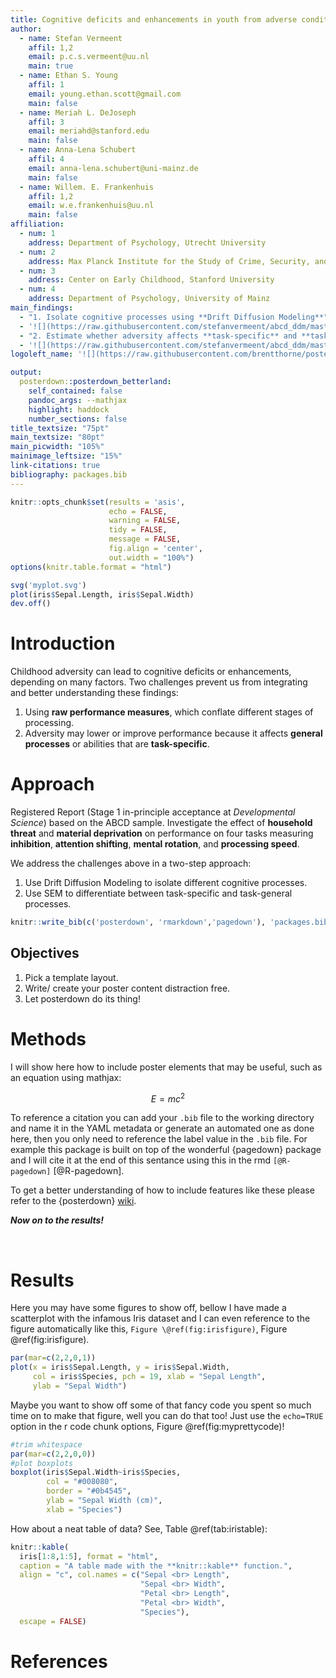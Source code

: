 ```yaml
---
title: Cognitive deficits and enhancements in youth from adverse conditions. An integrative assessment using Drift Diffusion Modeling in the ABCD study
author:
  - name: Stefan Vermeent
    affil: 1,2
    email: p.c.s.vermeent@uu.nl
    main: true
  - name: Ethan S. Young
    affil: 1
    email: young.ethan.scott@gmail.com
    main: false
  - name: Meriah L. DeJoseph
    affil: 3
    email: meriahd@stanford.edu
    main: false
  - name: Anna-Lena Schubert
    affil: 4
    email: anna-lena.schubert@uni-mainz.de
    main: false
  - name: Willem. E. Frankenhuis
    affil: 1,2
    email: w.e.frankenhuis@uu.nl
    main: false
affiliation:
  - num: 1
    address: Department of Psychology, Utrecht University
  - num: 2
    address: Max Planck Institute for the Study of Crime, Security, and Law
  - num: 3
    address: Center on Early Childhood, Stanford University
  - num: 4
    address: Department of Psychology, University of Mainz
main_findings:
  - "1. Isolate cognitive processes using **Drift Diffusion Modeling**"
  - '![](https://raw.githubusercontent.com/stefanvermeent/abcd_ddm/master/conference_output/ECDP_2023/fig1_transparent.png){.main_pic}'
  - "2. Estimate whether adversity affects **task-specific** and **task-general** processes"
  - '![](https://raw.githubusercontent.com/stefanvermeent/abcd_ddm/master/conference_output/ECDP_2023/fig3_transparent.png){.main_pic}'
logoleft_name: '![](https://raw.githubusercontent.com/brentthorne/posterdown/master/images/qr_abcd.png){.main-img-left}'

output: 
  posterdown::posterdown_betterland:
    self_contained: false
    pandoc_args: --mathjax
    highlight: haddock
    number_sections: false
title_textsize: "75pt"
main_textsize: "80pt"
main_picwidth: "105%"
mainimage_leftsize: "15%"
link-citations: true
bibliography: packages.bib
---
```


```r
knitr::opts_chunk$set(results = 'asis',
                      echo = FALSE,
                      warning = FALSE,
                      tidy = FALSE,
                      message = FALSE,
                      fig.align = 'center',
                      out.width = "100%")
options(knitr.table.format = "html") 
```

```r
svg('myplot.svg')
plot(iris$Sepal.Length, iris$Sepal.Width)
dev.off()
```

# Introduction

Childhood adversity can lead to cognitive deficits or enhancements, depending on many factors. 
Two challenges prevent us from integrating and better understanding these findings:

1. Using **raw performance measures**, which conflate different stages of processing.
2. Adversity may lower or improve performance because it affects **general processes** or abilities that are **task-specific**.

# Approach

Registered Report (Stage 1 in-principle acceptance at *Developmental Science*) based on the ABCD sample. 
Investigate the effect of **household threat** and **material deprivation** on performance on four tasks measuring **inhibition**, **attention shifting**, **mental rotation**, and **processing speed**.

We address the challenges above in a two-step approach:

1. Use Drift Diffusion Modeling to isolate different cognitive processes.
2. Use SEM to differentiate between task-specific and task-general processes.




    

```r
knitr::write_bib(c('posterdown', 'rmarkdown','pagedown'), 'packages.bib')
```

## Objectives

1. Pick a template layout.
2. Write/ create your poster content distraction free.
3. Let posterdown do its thing!

# Methods

I will show here how to include poster elements that may be useful, such as an equation using mathjax:

$$
E = mc^2
$$

To reference a citation you can add your `.bib` file to the working directory and name it in the YAML metadata or generate an automated one as done here, then you only need to reference the label value in the `.bib` file. For example this package is built on top of the wonderful {pagedown} package and I will cite it at the end of this sentance using this in the rmd `[@R-pagedown]` [@R-pagedown].

To get a better understanding of how to include features like these please refer to the {posterdown} [wiki](https://github.com/posterdown/wiki).

**_Now on to the results!_**

<br>

# Results

Here you may have some figures to show off, bellow I have made a scatterplot with the infamous Iris dataset and I can even reference to the figure automatically like this, `Figure \@ref(fig:irisfigure)`, Figure \@ref(fig:irisfigure).

```r
par(mar=c(2,2,0,1))
plot(x = iris$Sepal.Length, y = iris$Sepal.Width,
     col = iris$Species, pch = 19, xlab = "Sepal Length",
     ylab = "Sepal Width")
```

Maybe you want to show off some of that fancy code you spent so much time on to make that figure, well you can do that too! Just use the `echo=TRUE` option in the r code chunk options, Figure \@ref(fig:myprettycode)!

```r
#trim whitespace
par(mar=c(2,2,0,0))
#plot boxplots
boxplot(iris$Sepal.Width~iris$Species,
        col = "#008080", 
        border = "#0b4545",
        ylab = "Sepal Width (cm)",
        xlab = "Species")
```

How about a neat table of data? See, Table \@ref(tab:iristable):

```r
knitr::kable(
  iris[1:8,1:5], format = "html",
  caption = "A table made with the **knitr::kable** function.",
  align = "c", col.names = c("Sepal <br> Length",
                             "Sepal <br> Width",
                             "Petal <br> Length",
                             "Petal <br> Width",
                             "Species"),
  escape = FALSE)
```

# References

